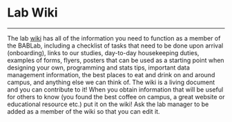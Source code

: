 # Lab Wiki

----------

The lab [wiki](https://bablab.github.io/wiki_bablab/) has all of the information you need to function as a member of the BABLab, including a checklist of tasks that need to be done upon arrival (onboarding), links to our studies, day-to-day housekeeping duties, examples of forms, flyers, posters that can be used as a starting point when designing your own, programming and stats tips, important data management information, the best places to eat and drink on and around campus, and anything else we can think of. The wiki is a living document and you can contribute to it! When you obtain information that will be useful for others to know (you found the best coffee on campus, a great website or educational resource etc.) put it on the wiki! Ask the lab manager to be added as a member of the wiki so that you can edit it.
 
